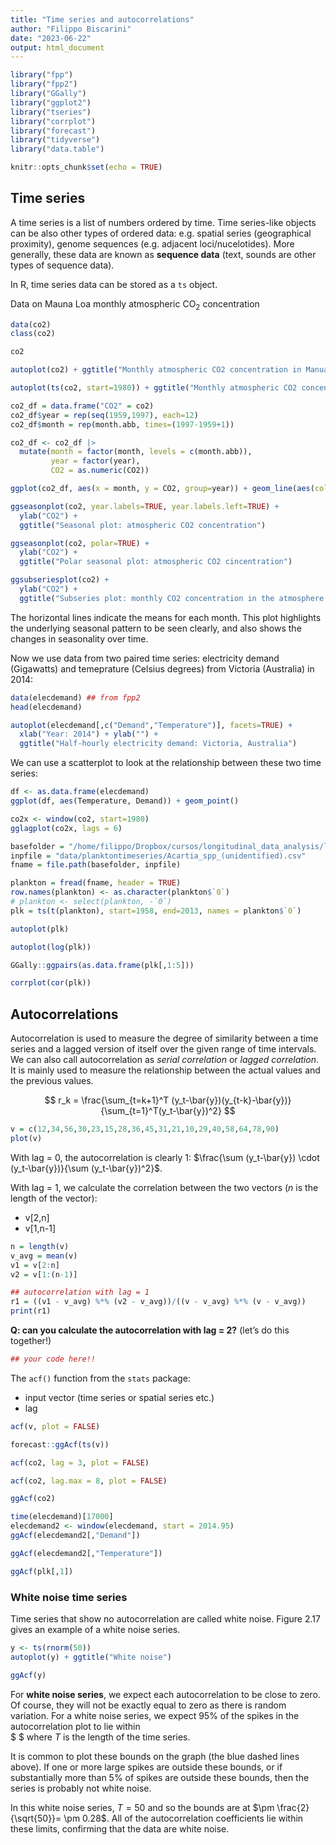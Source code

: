 ```yaml
---
title: "Time series and autocorrelations"
author: "Filippo Biscarini"
date: "2023-06-22"
output: html_document
---
```


```r

library("fpp")
library("fpp2")
library("GGally")
library("ggplot2")
library("tseries")
library("corrplot")
library("forecast")
library("tidyverse")
library("data.table")

knitr::opts_chunk$set(echo = TRUE)
```

## Time series

A time series is a list of numbers ordered by time. 
Time series-like objects can be also other types of ordered data: e.g. spatial series (geographical proximity), genome sequences (e.g. adjacent loci/nucelotides).
More generally, these data are known as **sequence data** (text, sounds are other types of sequence data).


In R, time series data can be stored as a `ts` object.

Data on Mauna Loa monthly atmospheric $\text{CO}_2$ concentration

```r
data(co2)
class(co2)
```

```r
co2
```


```r
autoplot(co2) + ggtitle("Monthly atmospheric CO2 concentration in Manua Loa")
```

```r
autoplot(ts(co2, start=1980)) + ggtitle("Monthly atmospheric CO2 concentration in Manua Loa")
```

```r
co2_df = data.frame("CO2" = co2)
co2_df$year = rep(seq(1959,1997), each=12)
co2_df$month = rep(month.abb, times=(1997-1959+1))

co2_df <- co2_df |>
  mutate(month = factor(month, levels = c(month.abb)),
         year = factor(year),
         CO2 = as.numeric(CO2))
```

```r
ggplot(co2_df, aes(x = month, y = CO2, group=year)) + geom_line(aes(color=year))
```

```r
ggseasonplot(co2, year.labels=TRUE, year.labels.left=TRUE) +
  ylab("CO2") +
  ggtitle("Seasonal plot: atmospheric CO2 concentration")
```

```r
ggseasonplot(co2, polar=TRUE) +
  ylab("CO2") +
  ggtitle("Polar seasonal plot: atmospheric CO2 cincentration")
```

```r
ggsubseriesplot(co2) +
  ylab("CO2") +
  ggtitle("Subseries plot: monthly CO2 concentration in the atmosphere over the 1959-1997 period")
```

The horizontal lines indicate the means for each month. This plot highlights the underlying seasonal pattern to be seen clearly, and also shows the changes in seasonality over time.

Now we use data from two paired time series: electricity demand (Gigawatts) and temeprature (Celsius degrees) from Victoria (Australia) in 2014:

```r
data(elecdemand) ## from fpp2
head(elecdemand)
```

```r
autoplot(elecdemand[,c("Demand","Temperature")], facets=TRUE) +
  xlab("Year: 2014") + ylab("") +
  ggtitle("Half-hourly electricity demand: Victoria, Australia")
```

We can use a scatterplot to look at the relationship between these two time series:

```r
df <- as.data.frame(elecdemand)
ggplot(df, aes(Temperature, Demand)) + geom_point()
```


```r
co2x <- window(co2, start=1980)
gglagplot(co2x, lags = 6)
```

```r
basefolder = "/home/filippo/Dropbox/cursos/longitudinal_data_analysis/longitudinal_data_analysis"
inpfile = "data/planktontimeseries/Acartia_spp_(unidentified).csv"
fname = file.path(basefolder, inpfile)

plankton = fread(fname, header = TRUE)
row.names(plankton) <- as.character(plankton$`0`)
# plankton <- select(plankton, -`0`)
plk = ts(t(plankton), start=1958, end=2013, names = plankton$`0`)
```

```r
autoplot(plk)
```

```r
autoplot(log(plk))
```

```r
GGally::ggpairs(as.data.frame(plk[,1:5]))
```

```r
corrplot(cor(plk))
```


## Autocorrelations

Autocorrelation is used to measure the degree of similarity between a time series and a lagged version of itself over the given range of time intervals. 
We can also call autocorrelation as *serial correlation* or *lagged correlation*. 
It is mainly used to measure the relationship between the actual values and the previous values.

$$
r_k = \frac{\sum_{t=k+1}^T (y_t-\bar{y})(y_{t-k}-\bar{y})}{\sum_{t=1}^T(y_t-\bar{y})^2}
$$

```r
v = c(12,34,56,30,23,15,28,36,45,31,21,10,29,40,58,64,78,90)
plot(v)
```


With lag = 0, the autocorrelation is clearly $1$: $\frac{\sum (y_t-\bar{y}) \cdot (y_t-\bar{y})}{\sum (y_t-\bar{y})^2}$.

With lag = $1$, we calculate the correlation between the two vectors ($n$ is the length of the vector):

- v[2,n]
- v[1,n-1]

```r
n = length(v)
v_avg = mean(v)
v1 = v[2:n]
v2 = v[1:(n-1)]

## autocorrelation with lag = 1
r1 = ((v1 - v_avg) %*% (v2 - v_avg))/((v - v_avg) %*% (v - v_avg))
print(r1)
```

**Q: can you calculate the autocorrelation with lag = 2?** (let's do this together!)

```r
## your code here!!
```



The `acf()` function from the `stats` package:

- input vector (time series or spatial series etc.)
- lag

```r
acf(v, plot = FALSE)
```

```r
forecast::ggAcf(ts(v))
```

```r
acf(co2, lag = 3, plot = FALSE)
```

```r
acf(co2, lag.max = 8, plot = FALSE)
```

```r
ggAcf(co2)
```

```r
time(elecdemand)[17000]
elecdemand2 <- window(elecdemand, start = 2014.95)
ggAcf(elecdemand2[,"Demand"])
```
```r
ggAcf(elecdemand2[,"Temperature"])
```

```r
ggAcf(plk[,1])
```

### White noise time series

Time series that show no autocorrelation are called white noise. Figure 2.17 gives an example of a white noise series.

```r
y <- ts(rnorm(50))
autoplot(y) + ggtitle("White noise")
```

```r
ggAcf(y)
```

For **white noise series**, we expect each autocorrelation to be close to zero. 
Of course, they will not be exactly equal to zero as there is random variation. 
For a white noise series, we expect $95\%$ of the spikes in the autocorrelation plot to lie within  
$ \pm \frac{2}{\sqrt{T}}$ where $T$ is the length of the time series. 

It is common to plot these bounds on the graph (the blue dashed lines above). 
If one or more large spikes are outside these bounds, or if substantially more than 5% of spikes are outside these bounds, then the series is probably not white noise.

In this white noise series, $T = 50$ and so the bounds are at $\pm \frac{2}{\sqrt{50}}= \pm 0.28$. 
All of the autocorrelation coefficients lie within these limits, confirming that the data are white noise.

 
 